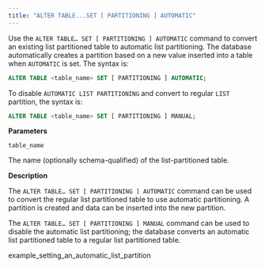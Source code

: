 ```yaml
---
title: "ALTER TABLE...SET [ PARTITIONING ] AUTOMATIC"
---
```


<div id="alter_table_set_partitioning_automatic" class="registered_link"></div>

Use the `ALTER TABLE… SET [ PARTITIONING ] AUTOMATIC` command to convert an existing list partitioned table to automatic list partitioning. The database automatically creates a partition based on a new value inserted into a table when `AUTOMATIC` is set. The syntax is:

```sql
ALTER TABLE <table_name> SET [ PARTITIONING ] AUTOMATIC;
```

To disable `AUTOMATIC LIST PARTITIONING` and convert to regular `LIST` partition, the syntax is:

```sql
ALTER TABLE <table_name> SET [ PARTITIONING ] MANUAL;
```

**Parameters**

`table_name`

 The name (optionally schema-qualified) of the list-partitioned table.

**Description**

The `ALTER TABLE… SET [ PARTITIONING ] AUTOMATIC` command can be used to convert the regular list partitioned table to use automatic partitioning. A partition is created and data can be inserted into the new partition.

The `ALTER TABLE… SET [ PARTITIONING ] MANUAL` command can be used to disable the automatic list partitioning; the database converts an automatic list partitioned table to a regular list partitioned table.

<div class="toctree" maxdepth="3">

example_setting_an_automatic_list_partition

</div>
